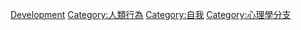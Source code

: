 {{Catmore}}

[[Category:生活|Development]]
[[Category:人類行為|Category:人類行為]]
[[Category:自我|Category:自我]]
[[Category:心理學分支|Category:心理學分支]]